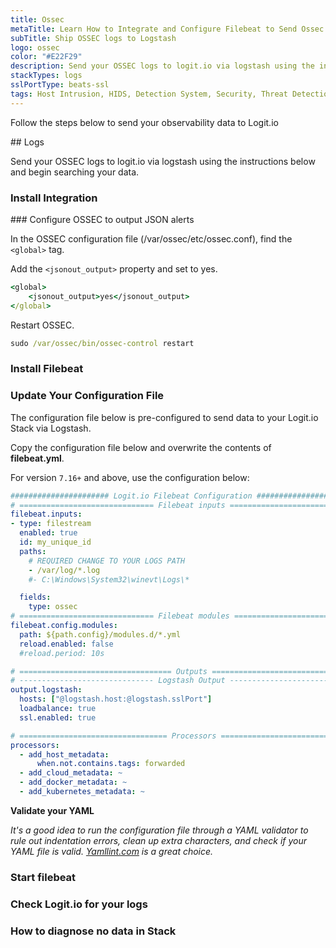 ```yaml
---
title: Ossec
metaTitle: Learn How to Integrate and Configure Filebeat to Send Ossec Logs
subTitle: Ship OSSEC logs to Logstash
logo: ossec
color: "#E22F29"
description: Send your OSSEC logs to logit.io via logstash using the instructions below and begin searching your data
stackTypes: logs
sslPortType: beats-ssl
tags: Host Intrusion, HIDS, Detection System, Security, Threat Detection, Intrusion Detection, Ossec
---
```


Follow the steps below to send your observability data to Logit.io

<Steps>
  ## Logs

  Send your OSSEC logs to logit.io via logstash using the instructions below and begin searching your data.
  
  ### Install Integration
  <InstallIntegration/>
  ### Configure OSSEC to output JSON alerts

  In the OSSEC configuration file (/var/ossec/etc/ossec.conf), find the `<global>` tag. 

  Add the `<jsonout_output>` property and set to yes.

  ```cmd copy
  <global>
      <jsonout_output>yes</jsonout_output>
  </global>
  ```

  Restart OSSEC.

  ```cmd copy
  sudo /var/ossec/bin/ossec-control restart
  ```

  ### Install Filebeat

  <InstallFilebeat />

  ### Update Your Configuration File

  The configuration file below is pre-configured to send data to your Logit.io Stack via Logstash.
          
  Copy the configuration file below and overwrite the contents of __filebeat.yml__.

  For version `7.16+` and above, use the configuration below:

  ```yml copy showLineNumbers /@logstash.host/ /@logstash.sslPort/
  ###################### Logit.io Filebeat Configuration ########################
  # ============================== Filebeat inputs ==============================
  filebeat.inputs:
  - type: filestream
    enabled: true
    id: my_unique_id
    paths:
      # REQUIRED CHANGE TO YOUR LOGS PATH
      - /var/log/*.log
      #- C:\Windows\System32\winevt\Logs\*

    fields:
      type: ossec
  # ============================== Filebeat modules ==============================
  filebeat.config.modules:
    path: ${path.config}/modules.d/*.yml
    reload.enabled: false
    #reload.period: 10s

  # ================================== Outputs ===================================
  # ------------------------------ Logstash Output -------------------------------
  output.logstash:
    hosts: ["@logstash.host:@logstash.sslPort"]
    loadbalance: true
    ssl.enabled: true

  # ================================= Processors =================================
  processors:
    - add_host_metadata:
        when.not.contains.tags: forwarded
    - add_cloud_metadata: ~
    - add_docker_metadata: ~
    - add_kubernetes_metadata: ~
  ```

  __Validate your YAML__

  _It's a good idea to run the configuration file through a YAML validator to rule out indentation errors, 
  clean up extra characters, and check if your YAML file is valid. [Yamllint.com](https://yamllint.com) is a great choice._

  ### Start filebeat

  <StartFilebeat />

  ### Check Logit.io for your logs
  <LaunchStack utmMedium="logs" utmCampaign="ossec" source="ossec" />

  ### How to diagnose no data in Stack

  <DiagnoseNoData />
</Steps>